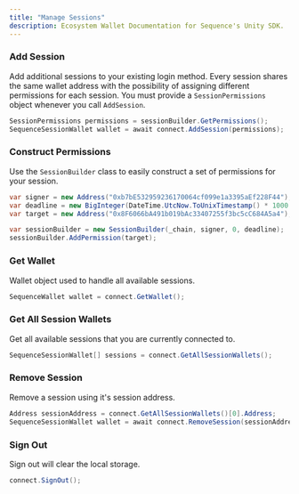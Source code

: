 ---
title: "Manage Sessions"
description: Ecosystem Wallet Documentation for Sequence's Unity SDK.
---

### Add Session

Add additional sessions to your existing login method. Every session shares the same wallet address with the possibility
of assigning different permissions for each session. You must provide a `SessionPermissions` object whenever you call `AddSession`.

```csharp
SessionPermissions permissions = sessionBuilder.GetPermissions();
SequenceSessionWallet wallet = await connect.AddSession(permissions);
```

### Construct Permissions

Use the `SessionBuilder` class to easily construct a set of permissions for your session.

```csharp
var signer = new Address("0xb7bE532959236170064cf099e1a3395aEf228F44");
var deadline = new BigInteger(DateTime.UtcNow.ToUnixTimestamp() * 1000 + 1000 * 60 * 5000);
var target = new Address("0x8F6066bA491b019bAc33407255f3bc5cC684A5a4");

var sessionBuilder = new SessionBuilder(_chain, signer, 0, deadline);
sessionBuilder.AddPermission(target);
```

### Get Wallet

Wallet object used to handle all available sessions.

```csharp
SequenceWallet wallet = connect.GetWallet();
```

### Get All Session Wallets

Get all available sessions that you are currently connected to.

```csharp
SequenceSessionWallet[] sessions = connect.GetAllSessionWallets();
```

### Remove Session

Remove a session using it's session address.

```csharp
Address sessionAddress = connect.GetAllSessionWallets()[0].Address;
SequenceSessionWallet wallet = await connect.RemoveSession(sessionAddress);
```

### Sign Out

Sign out will clear the local storage.

```csharp
connect.SignOut();
```
